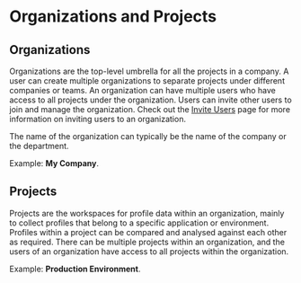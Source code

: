 # Organizations and Projects

## Organizations
Organizations are the top-level umbrella for all the projects in a company. A user can create multiple organizations to separate projects under different companies or teams.
An organization can have multiple users who have access to all projects under the organization. Users can invite other users to join and manage the organization. Check out the [Invite Users](/docs/invite-users) page for more information on inviting users to an organization.

The name of the organization can typically be the name of the company or the department.

Example: **My Company**.

## Projects
Projects are the workspaces for profile data within an organization, mainly to collect profiles that belong to a specific application or environment. Profiles within a project can be compared and analysed against each other as required.
There can be multiple projects within an organization, and the users of an organization have access to all projects within the organization.

Example: **Production Environment**.